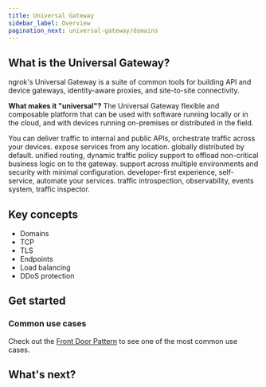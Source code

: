```yaml
---
title: Universal Gateway
sidebar_label: Overview
pagination_next: universal-gateway/domains
---
```


## What is the Universal Gateway?

ngrok's Universal Gateway is a suite of common tools for building API and device gateways, identity-aware proxies, and site-to-site connectivity.

**What makes it "universal"?**
The Universal Gateway flexible and composable platform that can be used with software running locally or in the cloud, and with devices running on-premises or distributed in the field.

You can deliver traffic to internal and public APIs, orchestrate traffic across your devices. expose services from any location. globally distributed by default. unified routing, dynamic traffic policy support to offload non-critical business logic on to the gateway. support across multiple environments and security with minimal configuration. developer-first experience, self-service, automate your services. traffic introspection, observability, events system, traffic inspector.

## Key concepts

- Domains 
- TCP
- TLS
- Endpoints
- Load balancing
- DDoS protection

## Get started

### Common use cases

Check out the [Front Door Pattern](/universal-gateway/examples/front-door-pattern/) to see one of the most common use cases.

## What's next?
